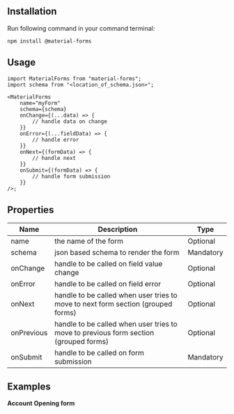 ## Installation

Run following command in your command terminal:
```
npm install @material-forms
```

## Usage

```tsx
import MaterialForms from "material-forms";
import schema from "<location_of_schema.json>";

<MaterialForms
    name="myForm"
    schema={schema}
    onChange={(...data) => {
        // handle data on change
    }}
    onError={(...fieldData) => {
        // handle error
    }}
    onNext={(formData) => {
        // handle next
    }}
    onSubmit={(formData) => {
        // handle form submission
    }}
/>;
```

## Properties

| Name       | Description                                                                          | Type      |
| ---------- | ------------------------------------------------------------------------------------ | --------- |
| name       | the name of the form                                                                 | Optional  |
| schema     | json based schema to render the form                                                 | Mandatory |
| onChange   | handle to be called on field value change                                            | Optional  |
| onError    | handle to be called on field error                                                   | Optional  |
| onNext     | handle to be called when user tries to move to next form section (grouped forms)     | Optional  |
| onPrevious | handle to be called when user tries to move to previous form section (grouped forms) | Optional  |
| onSubmit   | handle to be called on form submission                                               | Mandatory |

## Examples

**Account Opening form**


<Home />
